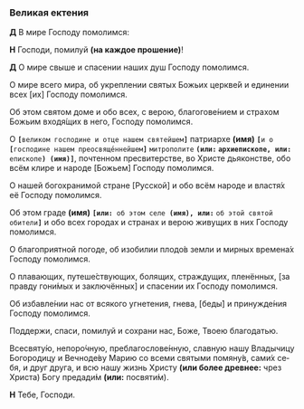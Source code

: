 ### Великая ектения

**Д** В мире Господу помолимся:

**Н** Господи, помилуй **(на каждое прошение)**!

**Д** О мире свыше и спасении наших душ Господу по­мо­лимся.

О мире всего мира, об укреплении святых Бо­жьих цер­кве́й и единении всех
<R>[</R>их<R>]</R> Господу помо­лим­ся.

Об этом святом доме и обо всех, с верою, бла­го­го­ве́ни­ем и стра­хом Божьим входя́щих в него, Го­с­поду по­мо­лимся.

О **`[`**`великом господине и отце нашем святейшем`**`]`** патриархе **(имя)** **`[`**`и о `**`[`**`господине нашем пре­освя­ще́н­нейшем`**`]`** `митрополите` **`(или:` **`архи­епископе`**`, или: `**`епи­ско­пе`**`) (имя)]`**, почтенном пре­свитер­стве, во Хри­сте дья­кон­стве, обо всём клире и на­роде <R>[</R>Божьем<R>]</R> Го­спо­ду по­мо­лимся.

О нашей богохранимой стране <R>[</R>Русской<R>]</R> и обо всём на­ро­де и властя́х её Господу помо­лимся.

Об этом граде **(имя)** **`[или: `**`об этом селе`**` (имя), или:`** `об этой святой обите­ли`**`]`** и обо всех городах и стра­нах и верою жи­ву­щих в них Господу помолимся.

О благоприятной погоде, об изобилии плодо́в зем­ли и мирных вре­мена́х Господу помо­лимся.

О плавающих, путеше́ствующих, болящих, стра­ж­ду­щих, пленённых, <R>[</R>за правду го­ни́мых и заключённых<R>]</R> и спа­се­нии их Го­споду помо­лимся.

Об избавле́нии нас от всякого угнетения, гнева, <R>[</R>бе­ды́<R>]</R> и принуж­де́ния Господу помолимся.

Поддержи, спаси, помилуй и сохрани нас, Бо­же, Тво­ею бла­годатью.

Всесвяту́ю, непоро́чную, преблагослове́н­ную, славную нашу Вла­дычицу Богородицу и Веч­ноде́ву Ма­рию со всеми святыми помяну́в, са­ми́х се­бя, и друг друга, и всю нашу жизнь Хри­сту **(или более древнее:** чрез Христа<R>)</R> Богу пре­да­ди́м **(или:** посвяти́м<R>)</R>.

**Н** Тебе, Господи.
